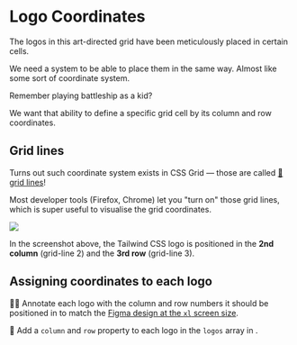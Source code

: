 # Logo Coordinates

<EpicVideo url="https://www.epicweb.dev/workshops/pixel-perfect-figma-to-tailwind/art-directed-grid/assign-coordinates-to-elements" />

The logos in this art-directed grid have been meticulously placed in certain cells.

We need a system to be able to place them in the same way. Almost like some sort of coordinate system.

Remember playing battleship as a kid?

We want that ability to define a specific grid cell by its column and row coordinates.

## Grid lines

Turns out such coordinate system exists in CSS Grid — those are called [📜 grid lines](https://developer.mozilla.org/en-US/docs/Glossary/Grid_Lines)!

Most developer tools (Firefox, Chrome) let you "turn on" those grid lines, which is super useful to visualise the grid coordinates.

![](/grid-lines.png)

In the screenshot above, the Tailwind CSS logo is positioned in the **2nd column** (grid-line 2) and the **3rd row** (grid-line 3).

## Assigning coordinates to each logo

👨‍💼 Annotate each logo with the column and row numbers it should be positioned in to match the [Figma design at the `xl` screen size](https://www.figma.com/file/P7JAJ2NX6SOw72iTa8eyjl/Pixel-Perfect-Tailwind?type=design&node-id=285%3A1631&mode=design&t=qBd9ZrvMGmFMPqNW-1).

🐨 Add a `column` and `row` property to each logo in the `logos` array in <InlineFile file="src/logos/logos.ts" />.
